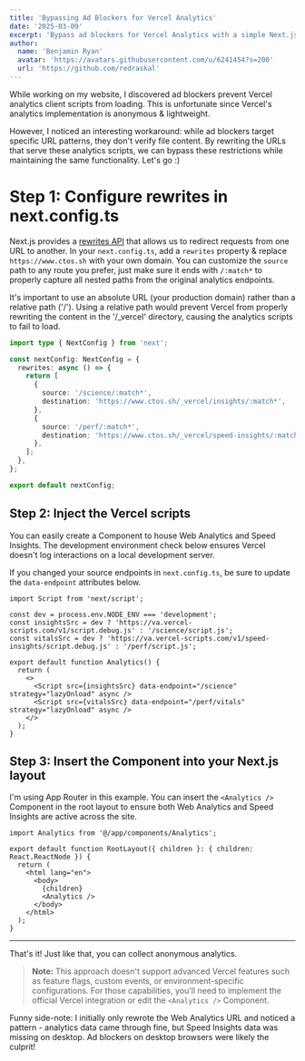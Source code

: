 ```yaml
---
title: 'Bypassing Ad Blockers for Vercel Analytics'
date: '2025-03-09'
excerpt: 'Bypass ad blockers for Vercel Analytics with a simple Next.js configuration.'
author:
  name: 'Benjamin Ryan'
  avatar: 'https://avatars.githubusercontent.com/u/6241454?s=200'
  url: 'https://github.com/redraskal'
---
```


While working on my website, I discovered ad blockers prevent Vercel analytics client scripts from loading. This is unfortunate since Vercel's analytics implementation is anonymous & lightweight.

However, I noticed an interesting workaround: while ad blockers target specific URL patterns, they don't verify file content. By rewriting the URLs that serve these analytics scripts, we can bypass these restrictions while maintaining the same functionality. Let's go :)

# Step 1: Configure rewrites in next.config.ts

Next.js provides a <a href="https://nextjs.org/docs/app/api-reference/config/next-config-js/rewrites" target="_blank">rewrites API</a> that allows us to redirect requests from one URL to another. In your `next.config.ts`, add a `rewrites` property & replace `https://www.ctos.sh` with your own domain. You can customize the `source` path to any route you prefer, just make sure it ends with `/:match*` to properly capture all nested paths from the original analytics endpoints.

It's important to use an absolute URL (your production domain) rather than a relative path ('/'). Using a relative path would prevent Vercel from properly rewriting the content in the '/\_vercel' directory, causing the analytics scripts to fail to load.

```ts filename="next.config.ts"
import type { NextConfig } from 'next';

const nextConfig: NextConfig = {
  rewrites: async () => {
    return [
      {
        source: '/science/:match*',
        destination: 'https://www.ctos.sh/_vercel/insights/:match*',
      },
      {
        source: '/perf/:match*',
        destination: 'https://www.ctos.sh/_vercel/speed-insights/:match*',
      },
    ];
  },
};

export default nextConfig;
```

## Step 2: Inject the Vercel scripts

You can easily create a Component to house Web Analytics and Speed Insights. The development environment check below ensures Vercel doesn't log interactions on a local development server.

If you changed your source endpoints in `next.config.ts`, be sure to update the `data-endpoint` attributes below.

```tsx filename="@/app/components/Analytics.tsx"
import Script from 'next/script';

const dev = process.env.NODE_ENV === 'development';
const insightsSrc = dev ? 'https://va.vercel-scripts.com/v1/script.debug.js' : '/science/script.js';
const vitalsSrc = dev ? 'https://va.vercel-scripts.com/v1/speed-insights/script.debug.js' : '/perf/script.js';

export default function Analytics() {
  return (
    <>
      <Script src={insightsSrc} data-endpoint="/science" strategy="lazyOnload" async />
      <Script src={vitalsSrc} data-endpoint="/perf/vitals" strategy="lazyOnload" async />
    </>
  );
}
```

## Step 3: Insert the Component into your Next.js layout

I'm using App Router in this example. You can insert the `<Analytics />` Component in the root layout to ensure both Web Analytics and Speed Insights are active across the site.

```tsx filename="@/app/layout.tsx"
import Analytics from '@/app/components/Analytics';

export default function RootLayout({ children }: { children: React.ReactNode }) {
  return (
    <html lang="en">
      <body>
        {children}
        <Analytics />
      </body>
    </html>
  );
}
```

---

That's it! Just like that, you can collect anonymous analytics.

> **Note:** This approach doesn't support advanced Vercel features such as feature flags, custom events, or environment-specific configurations. For those capabilities, you'll need to implement the official Vercel integration or edit the `<Analytics />` Component.

Funny side-note: I initially only rewrote the Web Analytics URL and noticed a pattern - analytics data came through fine, but Speed Insights data was missing on desktop. Ad blockers on desktop browsers were likely the culprit!
